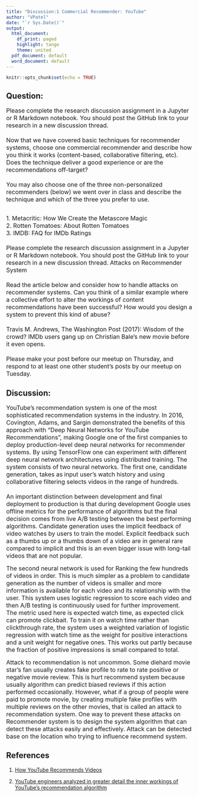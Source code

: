 ---
title: "Discussion:1 Commercial Recommender: YouTube"
author: "VPatel"
date: "`r Sys.Date()`"
output:
  html_document:
    df_print: paged
    highlight: tango
    theme: united
  pdf_document: default
  word_document: default
---
```{r setup, include=FALSE}
knitr::opts_chunk$set(echo = TRUE)
```

## Question:  

<span style="font-size:16px;"> Please complete the research discussion assignment in a Jupyter or R Markdown notebook. You should post the GitHub link to your research in a new discussion thread. 
<br>
<br>
Now that we have covered basic techniques for recommender systems, choose one commercial recommender and describe how you think it works (content-based, collaborative filtering, etc). Does the technique deliver a good experience or are the recommendations off-target?
<br>
<br>
You may also choose one of the three non-personalized recommenders (below) we went over in class and describe the technique and which of the three you prefer to use. </span>
<br>
<br>

<span style="font-size:16px;">
1. Metacritic:  How We Create the Metascore Magic
<br>
2. Rotten Tomatoes: About Rotten Tomatoes
<br>
3. IMDB: FAQ for IMDb Ratings
<br>
<br>
Please complete the research discussion assignment in a Jupyter or R Markdown notebook. You should post the GitHub link to your research in a new discussion thread.
Attacks on Recommender System
<br>
<br>
Read the article below and consider how to handle attacks on recommender systems. Can you think of a similar example where a collective effort to alter the workings of content recommendations have been successful? How would you design a system to prevent this kind of abuse?
<br>
<br>
Travis M. Andrews, The Washington Post (2017): Wisdom of the crowd? IMDb users gang up on Christian Bale’s new movie before it even opens.
<br>
<br>
Please make your post before our meetup on Thursday, and respond to at least one other student's posts by our meetup on Tuesday. 
</span>

## Discussion:

<span style="font-size:16px;">
YouTube’s recommendation system is one of the most sophisticated recommendation systems in the industry.  In 2016, Covington, Adams, and Sargin demonstrated the benefits of this approach with “Deep Neural Networks for YouTube Recommendations”, making Google one of the first companies to deploy production-level deep neural networks for recommender systems. By using TensorFlow one can experiment with different deep neural network architectures using distributed training. The system consists of two neural networks. The first one, candidate generation, takes as input user’s watch history and using collaborative filtering selects videos in the range of hundreds. 
<br>
<br>
An important distinction between development and final deployment to production is that during development Google uses offline metrics for the performance of algorithms but the final decision comes from live A/B testing between the best performing algorithms. Candidate generation uses the implicit feedback of video watches by users to train the model. Explicit feedback such as a thumbs up or a thumbs down of a video are in general rare compared to implicit and this is an even bigger issue with long-tail videos that are not popular. 
</span>

<span style="font-size:16px;">
The second neural network is used for Ranking the few hundreds of videos in order. This is much simpler as a problem to candidate generation as the number of videos is smaller and more information is available for each video and its relationship with the user. This system uses logistic regression to score each video and then A/B testing is continuously used for further improvement. The metric used here is expected watch time, as expected click can promote clickbait. To train it on watch time rather than clickthrough rate, the system uses a weighted variation of logistic regression with watch time as the weight for positive interactions and a unit weight for negative ones. This works out partly because the fraction of positive impressions is small compared to total.
</span>

<span style="font-size:16px;">
Attack to recommendation is not uncommon. Some diehard movie star’s fan usually creates fake profile to rate to rate positive or negative movie review. This is hurt recommend system because usually algorithm can predict biased reviews if this action performed occasionally. However, what if a group of people were paid to promote movie, by creating multiple fake profiles with multiple reviews on the other movies, that is called an attack to recommendation system. 
One way to prevent these attacks on Recommender system is to design the system algorithm that can detect these attacks easily and effectively. Attack can be detected base on the location who trying to influence recommend system.</span>

## References

1) [How YouTube Recommends Videos](https://towardsdatascience.com/how-youtube-recommends-videos-b6e003a5ab2f)

2) [YouTube engineers analyzed in greater detail the inner workings of YouTube’s recommendation algorithm](http://static.googleusercontent.com/media/research.google.com/en//pubs/archive/45530.pdf)









